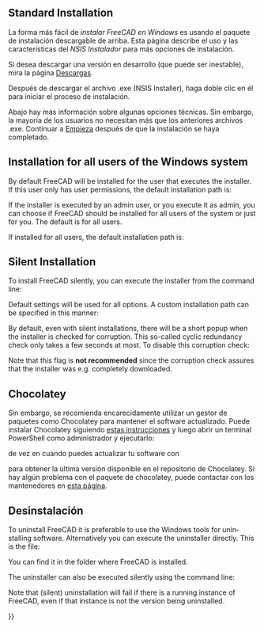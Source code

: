<languages/>

{{Docnav/es
|[[Feature_list/es|Lista de características]]
|[[Install_on_Linux/es|Instalación en Linux]]
}}

{{TOCright}}

<div lang="en" dir="ltr" class="mw-content-ltr">
== Standard Installation ==
</div>

La forma más fácil de ''instalar FreeCAD en Windows'' es usando el paquete de instalación descargable de arriba. Esta página describe el uso y las características del ''NSIS Instalador'' para más opciones de instalación.

Si desea descargar una versión en desarrollo (que puede ser inestable), mira la página [[Download/es|Descargas]].

Después de descargar el archivo .exe (NSIS Installer), haga doble clic en él para iniciar el proceso de instalación.

Abajo hay más información sobre algunas opciones técnicas. Sin embargo, la mayoría de los usuarios no necesitan más que los anteriores archivos .exe. Continuar a [[Getting started/de|Empieza]] después de que la instalación se haya completado.

<div lang="en" dir="ltr" class="mw-content-ltr">
== Installation for all users of the Windows system ==
</div>

<div lang="en" dir="ltr" class="mw-content-ltr">
By default FreeCAD will be installed for the user that executes the installer. If this user only has user permissions, the default installation path is:
: {{FileName|C:\Users\<username>\AppData\Local\Programs\FreeCAD X.YY}}
</div>

<div lang="en" dir="ltr" class="mw-content-ltr">
If the installer is executed by an admin user, or you execute it as admin, you can choose if FreeCAD should be installed for all users of the system or just for you. The default is for all users.
</div>

<div lang="en" dir="ltr" class="mw-content-ltr">
If installed for all users, the default installation path is:
: {{FileName|C:\Program Files\FreeCAD X.YY}}
</div>

<div lang="en" dir="ltr" class="mw-content-ltr">
== Silent Installation ==
</div>

<div lang="en" dir="ltr" class="mw-content-ltr">
To install FreeCAD silently, you can execute the installer from the command line:
</div>

{{Code|lang=text|code=
FreeCAD-~.exe /S
}}
<div lang="en" dir="ltr" class="mw-content-ltr">
Default settings will be used for all options. A custom installation path can be specified in this manner:
</div>

{{Code|lang=text|code=
FreeCAD-~.exe /S /D=A path to FreeCAD with spaces
}}

<div lang="en" dir="ltr" class="mw-content-ltr">
By default, even with silent installations, there will be a short popup when the installer is checked for corruption. This so-called cyclic redundancy check only takes a few seconds at most. To disable this corruption check:
</div>

{{Code|lang=text|code=
FreeCAD-~.exe /S /NCRC
}}

<div lang="en" dir="ltr" class="mw-content-ltr">
Note that this {{Incode|/NCRC}} flag is '''not recommended''' since the corruption check assures that the installer was e.g. completely downloaded.
</div>

== Chocolatey ==

<div class="mw-translate-fuzzy">
Sin embargo, se recomienda encarecidamente utilizar un gestor de paquetes como Chocolatey para mantener el software actualizado. Puede instalar Chocolatey siguiendo [https://chocolatey.org/install estas instrucciones] y luego abrir un terminal PowerShell como administrador y ejecutarlo:
</div>

{{Code|lang=text|code=
choco install freecad
}} 

<div class="mw-translate-fuzzy">
de vez en cuando puedes actualizar tu software con
</div>

{{Code|lang=text|code=
choco upgrade freecad
}}

<div class="mw-translate-fuzzy">
para obtener la última versión disponible en el repositorio de Chocolatey. Si hay algún problema con el paquete de chocolatey, puede contactar con los mantenedores en [https://chocolatey.org/packages/freecad esta página].
</div> 

<span id="Uninstallation"></span>
== Desinstalación ==

<div lang="en" dir="ltr" class="mw-content-ltr">
To uninstall FreeCAD it is preferable to use the Windows tools for uninstalling software. Alternatively you can execute the uninstaller directly. This is the file:
: {{FileName|Uninstall-FreeCAD.exe}}
You can find it in the folder where FreeCAD is installed.
</div>

<div lang="en" dir="ltr" class="mw-content-ltr">
The uninstaller can also be executed silently using the command line:
</div>

{{Code|lang=text|code=
Uninstall-FreeCAD.exe /S}}

<div lang="en" dir="ltr" class="mw-content-ltr">
Note that (silent) uninstallation will fail if there is a running instance of FreeCAD, even if that instance is not the version being uninstalled.
</div>


{{Docnav/es
|[[Feature_list/es|Lista de características]]
|[[Install_on_Linux/es|Instalación en Linux]]
}}

{{Userdocnavi{{#translation:}}}}